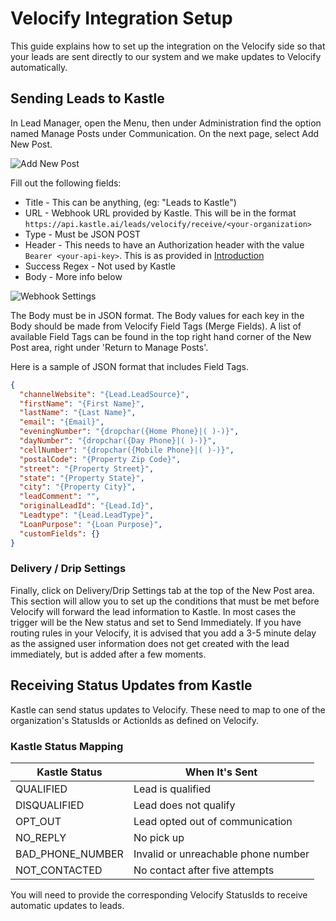 # Velocify Integration Setup

This guide explains how to set up the integration on the Velocify side so that your leads are sent directly to our system and we make updates to Velocify automatically.

## Sending Leads to Kastle

In Lead Manager, open the Menu, then under Administration find the option named Manage Posts under Communication. On the next page, select Add New Post.

![Add New Post](./images/velocify-add-new-post.png)

Fill out the following fields:

- Title - This can be anything, (eg: "Leads to Kastle")
- URL - Webhook URL provided by Kastle. This will be in the format `https://api.kastle.ai/leads/velocify/receive/<your-organization>`
- Type - Must be JSON POST
- Header - This needs to have an Authorization header with the value `Bearer <your-api-key>`. This is as provided in [Introduction](/api-reference/introduction)
- Success Regex - Not used by Kastle
- Body - More info below

![Webhook Settings](./images/velocify-webhook-settings.png)

The Body must be in JSON format. The Body values for each key in the Body should be made from Velocify Field Tags (Merge Fields).
A list of available Field Tags can be found in the top right hand corner of the New Post area, right under 'Return to Manage Posts'.

Here is a sample of JSON format that includes Field Tags.

```json
{
  "channelWebsite": "{Lead.LeadSource}",
  "firstName": "{First Name}",
  "lastName": "{Last Name}",
  "email": "{Email}",
  "eveningNumber": "{dropchar({Home Phone}|( )-)}",
  "dayNumber": "{dropchar({Day Phone}|( )-)}",
  "cellNumber": "{dropchar({Mobile Phone}|( )-)}",
  "postalCode": "{Property Zip Code}",
  "street": "{Property Street}",
  "state": "{Property State}",
  "city": "{Property City}",
  "leadComment": "",
  "originalLeadId": "{Lead.Id}",
  "Leadtype": "{Lead.LeadType}",
  "LoanPurpose": "{Loan Purpose}",
  "customFields": {}
}
```

### Delivery / Drip Settings

Finally, click on Delivery/Drip Settings tab at the top of the New Post area. This section will allow you to set up the conditions
that must be met before Velocify will forward the lead information to Kastle. In most cases the trigger will be the New status and
set to Send Immediately. If you have routing rules in your Velocify, it is advised that you add a 3-5 minute delay as the assigned
user information does not get created with the lead immediately, but is added after a few moments.

## Receiving Status Updates from Kastle

Kastle can send status updates to Velocify. These need to map to one of the organization's
StatusIds or ActionIds as defined on Velocify.

### Kastle Status Mapping

| Kastle Status | When It's Sent |
|---------------|----------------|
| QUALIFIED | Lead is qualified |
| DISQUALIFIED | Lead does not qualify |
| OPT_OUT | Lead opted out of communication |
| NO_REPLY | No pick up |
| BAD_PHONE_NUMBER | Invalid or unreachable phone number |
| NOT_CONTACTED | No contact after five attempts |

You will need to provide the corresponding Velocify StatusIds to receive automatic updates to leads. 
